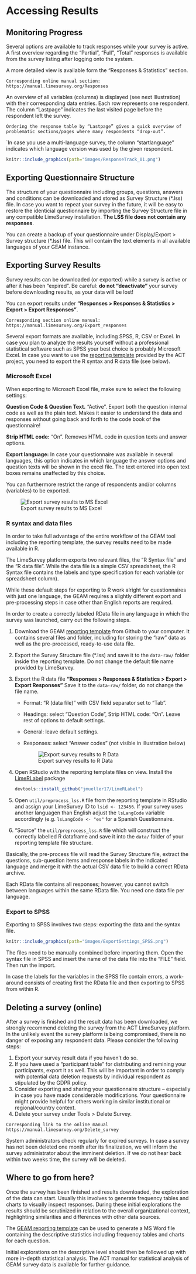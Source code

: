 # Accessing Results

## Monitoring Progress

Several options are available to track responses while your survey is active. A first overview regarding the "Partial", "Full", "Total" responses is available from the survey listing after logging onto the system.

A more detailed view is available form the "Responses & Statistics" section.

```block
Corresponding online manual section: 
https://manual.limesurvey.org/Responses 
```

An overview of all variables (columns) is displayed (see next Illustration) with their corresponding data entries. Each row represents one respondent. The column "Lastpage" indicates the last visited page before the respondent left the survey.

```block
Ordering the response table by “Lastpage” gives a quick overview of problematic sections/pages where many respondents “drop-out”. 
```

\`In case you use a multi-language survey, the column "startlanguage" indicates which language version was used by the given respondent.

```r
knitr::include_graphics(path="images/ResponseTrack_01.png")
```

## Exporting Questionnaire Structure

The structure of your questionnaire including groups, questions, answers and conditions can be downloaded and stored as Survey Structure (\*.lss) file. In case you want to repeat your survey in the future, it will be easy to restore the identicial questionnaire by importing the Survey Structure file in any compatible LimeSurvey installation. **The LSS file does not contain any responses**.

You can create a backup of your questionnaire under Display/Export \> Survey structure (\*.lss) file. This will contain the text elements in all available languages of your GEAM instance.

## Exporting Survey Results

Survey results can be downloaded (or exported) while a survey is active or after it has been "expired". Be careful: **do not "deactivate"** your survey before downloading results, as your data will be lost!

You can export results under **"Responses \> Responses & Statistics \> Export \> Export Responses"**.

```block
Corresponding section online manual: https://manual.limesurvey.org/Export_responses 
```

Several export formats are available, including SPSS, R, CSV or Excel. In case you plan to analyze the results yourself without a professional statistical software such as SPSS your best choice is probably Microsoft Excel. In case you want to use the [reporting template](https://github.com/actongender/geam-report) provided by the ACT project, you need to export the R syntax and R data file (see below).

### Microsoft Excel

When exporting to Microsoft Excel file, make sure to select the following settings:

**Question Code & Question Text.** "Active". Export both the question internal code as well as the plain text. Makes it easier to understand the data and responses without going back and forth to the code book of the questionnaire!

**Strip HTML code:** "On". Removes HTML code in question texts and answer options.

**Export language:** In case your questionnaire was available in several languages, this option indicates in which language the answer options and question texts will be shown in the excel file. The text entered into open text boxes remains unaffected by this choice.

You can furthermore restrict the range of respondents and/or columns (variables) to be exported.

![Export survey results to MS Excel](images/ExportSettings_Excel.png)

### R syntax and data files {#export-to-R}

In order to take full advantage of the entire workflow of the GEAM tool including the reporting template, the survey results need to be made available in R.

The LimeSurvey platform exports two relevant files, the "R Syntax file" and the "R data file". While the data file is a simple CSV spreadsheet, the R Syntax file contains the labels and type specification for each variable (or spreadsheet column).

While these default steps for exporting to R work alright for questionnaires with just one language, the GEAM requires a slightly different export and pre-processing steps in case other than English reports are required.

In order to create a correctly labeled RData file in any language in which the survey was launched, carry out the following steps.

1.  Download the GEAM [reporting template](https://github.com/actongender/geam-report) from Github to your computer. It contains several files and folder, including for storing the "raw" data as well as the pre-processed, ready-to-use data file.

2.  Export the Survey Structure file (\*.lss) and save it to the `data-raw/` folder inside the reporting template. Do not change the default file name provided by LimeSurvey.

3.  Export the R data file **"Responses \> Responses & Statistics \> Export \> Export Responses"** Save it to the `data-raw/` folder, do not change the file name.

    -   Format: "R (data file)" with CSV field separator set to "Tab".

    -   Headings: select "Question Code", Strip HTML code: "On". Leave rest of options to default settings.

    -   General: leave default settings.

    -   Responses: select "Answer codes" (not visible in illustration below)

        ![Export survey results to R Data](images/ExportSettings_RData.png)

4.  Open RStudio with the reporting template files on view. Install the [LimeRLabel](https://github.com/jmueller17/LimeRLabel) package

    ```r
    devtools::install_github("jmueller17/LimeRLabel")
    ```

5.  Open `util/preprocess_lss.R` file from the reporting template in RStudio and assign your LimeSurvey ID to `lsid <- 123456`. If your survey uses another languagen than English adjust the `lsLangCode` variable accordingly (e.g. `lsLangCode <- "es"` for a Spanish Questionnaire.

6.  "Source" the `util/preprocess_lss.R` file which will construct the correctly labelled R dataframe and save it into the `data/` folder of your reporting template file structure.

Basically, the pre-process file will read the Survey Structure file, extract the questions, sub-question items and response labels in the indicated language and merge it with the actual CSV data file to build a correct RData archive.

Each RData file contains all responses; however, you cannot switch between languages within the same RData file. You need one data file per language.

### Export to SPSS

Exporting to SPSS involves two steps: exporting the data and the syntax file.

```r
knitr::include_graphics(path="images/ExportSettings_SPSS.png")
```

The files need to be manually combined before importing them. Open the syntax file in SPSS and insert the name of the data file into the "FILE" field. Then run the import.

In case the labels for the variables in the SPSS file contain errors, a work-around consists of creating first the RData file and then exporting to SPSS from within R.

## Deleting a survey (online)

After a survey is finished and the result data has been downloaded, we strongly recommend deleting the survey from the ACT LimeSurvey platform. In the unlikely event the survey platform is being compromised, there is no danger of exposing any respondent data. Please consider the following steps:

1.  Export your survey result data if you haven't do so.
2.  If you have used a "participant table" for distributing and remining your participants, export it as well. This will be important in order to comply with potential data deletion requests by individual respondent as stipulated by the GDPR policy.
3.  Consider exporting and sharing your questionnaire structure -- especially in case you have made considerable modifications. Your questionnaire might provide helpful for others working in similar institutional or regional/country context.
4.  Delete your survey under Tools \> Delete Survey.

```block
Corresponding link to the online manual 
https://manual.limesurvey.org/Delete_survey 
```

System administrators check regularly for expired surveys. In case a survey has not been deleted one month after its finalization, we will inform the survey administrator about the imminent deletion. If we do not hear back within two weeks time, the survey will be deleted.

## Where to go from here?

Once the survey has been finished and results downloaded, the exploration of the data can start. Usually this involves to generate frequency tables and charts to visually inspect responses. During these initial explorations the results should be scrutinized in relation to the overall organizational context, highlighting similarities and differences with other data sources.

The [GEAM reporting template](https://github.com/actongender/geam-report) can be used to generate a MS Word file containing the descriptive statistics including frequency tables and charts for each question.

Initial explorations on the descriptive level should then be followed up with more in-depth statistical analysis. The ACT manual for statistical analysis of GEAM survey data is available for further guidance.
